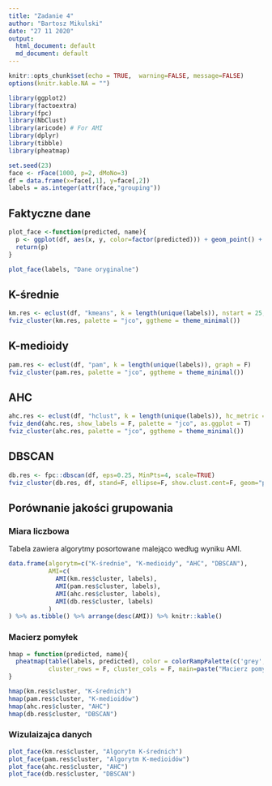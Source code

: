 ```yaml
---
title: "Zadanie 4"
author: "Bartosz Mikulski"
date: "27 11 2020"
output:
  html_document: default
  md_document: default
---
```


```r
knitr::opts_chunk$set(echo = TRUE,  warning=FALSE, message=FALSE)
options(knitr.kable.NA = "")
```

```r
library(ggplot2)
library(factoextra)
library(fpc)
library(NbClust)
library(aricode) # For AMI
library(dplyr)
library(tibble)
library(pheatmap)

set.seed(23)
face <- rFace(1000, p=2, dMoNo=3)
df = data.frame(x=face[,1], y=face[,2])
labels = as.integer(attr(face,"grouping"))
```

## Faktyczne dane
```r
plot_face <-function(predicted, name){
  p <- ggplot(df, aes(x, y, color=factor(predicted))) + geom_point() + theme_bw() + labs(title=name)
  return(p)
}

plot_face(labels, "Dane oryginalne")
```

## K-średnie
```r
km.res <- eclust(df, "kmeans", k = length(unique(labels)), nstart = 25, graph = F)
fviz_cluster(km.res, palette = "jco", ggtheme = theme_minimal())
```

## K-medioidy
```r
pam.res <- eclust(df, "pam", k = length(unique(labels)), graph = F)
fviz_cluster(pam.res, palette = "jco", ggtheme = theme_minimal())
```

## AHC
```r
ahc.res <- eclust(df, "hclust", k = length(unique(labels)), hc_metric = "euclidean", hc_method = "ward.D2", graph = F)
fviz_dend(ahc.res, show_labels = F, palette = "jco", as.ggplot = T)
fviz_cluster(ahc.res, palette = "jco", ggtheme = theme_minimal())
```

## DBSCAN
```r
db.res <- fpc::dbscan(df, eps=0.25, MinPts=4, scale=TRUE)
fviz_cluster(db.res, df, stand=F, ellipse=F, show.clust.cent=F, geom="point", palette="jco", ggtheme= theme_classic())
```

## Porównanie jakości grupowania

### Miara liczbowa

Tabela zawiera algorytmy posortowane malejąco według wyniku AMI.
```r
data.frame(algorytm=c("K-średnie", "K-medioidy", "AHC", "DBSCAN"),
           AMI=c(
             AMI(km.res$cluster, labels),
             AMI(pam.res$cluster, labels),
             AMI(ahc.res$cluster, labels),
             AMI(db.res$cluster, labels)
           )
) %>% as.tibble() %>% arrange(desc(AMI)) %>% knitr::kable()
```

### Macierz pomyłek

```r

hmap = function(predicted, name){
  pheatmap(table(labels, predicted), color = colorRampPalette(c('grey','white'))(10), display_numbers = TRUE,
           cluster_rows = F, cluster_cols = F, main=paste("Macierz pomyłek dla", name), fontsize = 11, legend=TRUE)
}

hmap(km.res$cluster, "K-średnich")
hmap(pam.res$cluster, "K-medioidów")
hmap(ahc.res$cluster, "AHC")
hmap(db.res$cluster, "DBSCAN")
```


### Wizulaizajca danych
```r
plot_face(km.res$cluster, "Algorytm K-średnich")
plot_face(pam.res$cluster, "Algorytm K-medioidów")
plot_face(ahc.res$cluster, "AHC")
plot_face(db.res$cluster, "DBSCAN")
```

